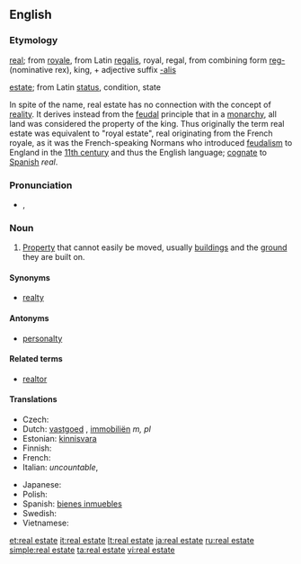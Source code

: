 {{wikipedia}}
==English==

===Etymology===
[[real]]; from {{etyl|fr}} [[royale]], from Latin [[regalis]], royal, regal, from combining form [[reg-]] (nominative rex), king, + adjective suffix [[-alis]]

[[estate]]; from Latin [[status]], condition, state

In spite of the name, real estate has no connection with the concept of [[reality]]. It derives instead from the [[feudal]] principle that in a [[monarchy]], all land was considered the property of the king. Thus originally the term real estate was equivalent to "royal estate", real originating from the French royale, as it was the French-speaking Normans who introduced [[feudalism]] to England in the [[11th century]] and thus the English language; [[cognate]] to [[Spanish]] ''real''.

===Pronunciation===
* {{enPR|/rēl' əstāt"/}}, {{IPA|/ˈriːl əˌsteɪt/}}

===Noun===
{{en-noun|-}}

# [[property|Property]] that cannot easily be moved, usually [[building]]s and the [[ground]] they are built on.

====Synonyms====
* [[realty]]

====Antonyms====
* [[personalty]]

====Related terms====
* [[realtor]]

====Translations====
{{trans-top|property that cannot easily be moved}}
* Czech: {{t-|cs|nemovitost|f}}
* Dutch: [[vastgoed]] {{n}}, [[immobiliën]] ''m, pl''
* Estonian: [[kinnisvara]]
* Finnish: {{t+|fi|kiinteistö}}
* French: {{t|fr|immobilier|m}}
* Italian: {{t+|it|proprietà|f}} ''uncountable'', {{t+|it|immobile|m}}
{{trans-mid}}
* Japanese: {{t+|ja|不動産|tr=ふどうさん, [[fudōsan]]|sc=Jpan}}
* Polish: {{t|pl|nieruchomość|f}}
* Spanish: [[bienes inmuebles]] {{m|p}}
* Swedish: {{t|sv|fast egendom|c}}
* Vietnamese: {{t|vi|bất động sản|xs=Vietnamese}}
{{trans-bottom}}

[[et:real estate]]
[[it:real estate]]
[[lt:real estate]]
[[ja:real estate]]
[[ru:real estate]]
[[simple:real estate]]
[[ta:real estate]]
[[vi:real estate]]